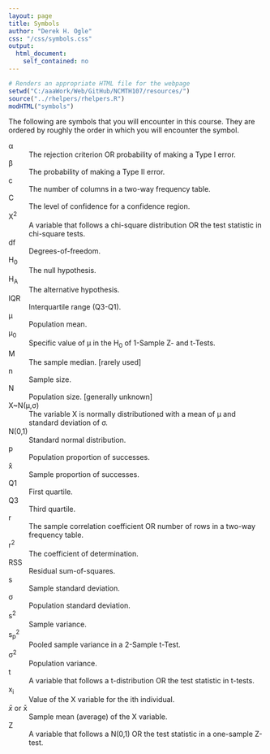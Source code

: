 ```yaml
---
layout: page
title: Symbols
author: "Derek H. Ogle"
css: "/css/symbols.css"
output:
  html_document:
    self_contained: no
---
```


```r
# Renders an appropriate HTML file for the webpage
setwd("C:/aaaWork/Web/GitHub/NCMTH107/resources/")
source("../rhelpers/rhelpers.R")
modHTML("symbols")
```

The following are symbols that you will encounter in this course.  They are ordered by roughly the order in which you will encounter the symbol.

<div class="container">
<dl class="dl-horizontal">
<dt>&alpha;</dt><dd>The rejection criterion OR probability of making a Type I error.</dd>
<dt>&beta;</dt><dd>The probability of making a Type II error.</dd>
<dt>c</dt><dd>The number of columns in a two-way frequency table.</dd>
<dt>C</dt><dd>The level of confidence for a confidence region.</dd>
<dt>&Chi;<sup>2</sup></dt><dd>A variable that follows a chi-square distribution OR the test statistic in chi-square tests.</dd>
<dt>df</dt><dd>Degrees-of-freedom.</dd>
<dt>H<sub>0</sub></dt><dd>The null hypothesis.</dd>
<dt>H<sub>A</sub></dt><dd>The alternative hypothesis.</dd>
<dt>IQR</dt><dd>Interquartile range (Q3-Q1).</dd>
<dt>&mu;</dt><dd>Population mean.</dd>
<dt>&mu;<sub>0</sub></dt><dd>Specific value of &mu; in the H<sub>0</sub> of 1-Sample Z- and t-Tests.</dd>
<dt>M</dt><dd>The sample median. [<emph>rarely used</emph>]</dd>
<dt>n</dt><dd>Sample size.</dd>
<dt>N</dt><dd>Population size. [<emph>generally unknown</emph>]</dd>
<dt>X~N(&mu;,&sigma;)</dt><dd>The variable X is normally distributioned with a mean of &mu; and standard deviation of &sigma;.</dd>
<dt>N(0,1)</dt><dd>Standard normal distribution.</dd>
<dt>p</dt><dd>Population proportion of successes.</dd>
<dt>x&#770;</dt><dd>Sample proportion of successes.</dd>
<dt>Q1</dt><dd>First quartile.</dd>
<dt>Q3</dt><dd>Third quartile.</dd>
<dt>r</dt><dd>The sample correlation coefficient OR number of rows in a two-way frequency table.</dd>
<dt>r<sup>2</sup></dt><dd>The coefficient of determination.</dd>
<dt>RSS</dt><dd>Residual sum-of-squares.</dd>
<dt>s</dt><dd>Sample standard deviation.</dd>
<dt>&sigma;</dt><dd>Population standard deviation.</dd>
<dt>s<sup>2</sup></dt><dd>Sample variance.</dd>
<dt>s<sub>p</sub><sup>2</sup></dt><dd>Pooled sample variance in a 2-Sample t-Test.</dd>
<dt>&sigma;<sup>2</sup></dt><dd>Population variance.</dd>
<dt>t</dt><dd>A variable that follows a t-distribution OR the test statistic in t-tests.</dd>
<dt>x<sub>i</sub></dt><dd>Value of the X variable for the ith individual.</dd>
<dt>$\bar{x}$ or x&#772;</dt><dd>Sample mean (average) of the X variable.</dd>
<dt>Z</dt><dd>A variable that follows a N(0,1) OR the test statistic in a one-sample Z-test.</dd>
</dl>
</div>

